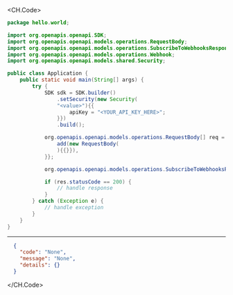 
<CH.Code>
```java SubscribeToWebhooks.java
package hello.world;

import org.openapis.openapi.SDK;
import org.openapis.openapi.models.operations.RequestBody;
import org.openapis.openapi.models.operations.SubscribeToWebhooksResponse;
import org.openapis.openapi.models.operations.Webhook;
import org.openapis.openapi.models.shared.Security;

public class Application {
    public static void main(String[] args) {
        try {
            SDK sdk = SDK.builder()
                .setSecurity(new Security(
                "<value>"){{
                    apiKey = "<YOUR_API_KEY_HERE>";
                }})
                .build();

            org.openapis.openapi.models.operations.RequestBody[] req = new org.openapis.openapi.models.operations.RequestBody[]{{
                add(new RequestBody(
                ){{}}),
            }};

            org.openapis.openapi.models.operations.SubscribeToWebhooksResponse res = sdk.config.subscribeToWebhooks(req);

            if (res.statusCode == 200) {
                // handle response
            }
        } catch (Exception e) {
            // handle exception
        }
    }
}
```
---

```json Example Response
  {
    "code": "None",
    "message": "None",
    "details": {}
  }
```
</CH.Code>
